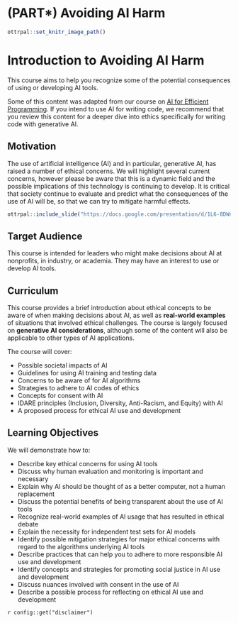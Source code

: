 
# (PART\*) Avoiding AI Harm {-}

```r
ottrpal::set_knitr_image_path()
```

# Introduction to Avoiding AI Harm

This course aims to help you recognize some of the potential consequences of using or developing AI tools.

Some of this content was adapted from our course on [AI for Efficient Programming](https://hutchdatascience.org/AI_for_Efficient_Programming/ethics-of-using-ai.html). If you intend to use AI for writing code, we recommend that you review this content for a deeper dive into ethics specifically for writing code with generative AI. 

## Motivation

The use of artificial intelligence (AI) and in particular, generative AI, has raised a number of ethical concerns. We will highlight several current concerns, however please be aware that this is a dynamic field and the possible implications of this technology is continuing to develop. It is critical that society continue to evaluate and predict what the consequences of the use of AI will be, so that we can try to mitigate harmful effects.

```r
ottrpal::include_slide("https://docs.google.com/presentation/d/1L6-8DWn028c1o0p9gwXmz90BRcy_PjPqb683nbk1gHQ/edit#slide=id.g263a8b2455e_0_0")
```

## Target Audience  

This course is intended for leaders who might make decisions about AI at nonprofits, in industry, or academia. They may have an interest to use or develop AI tools.

## Curriculum

This course provides a brief introduction about ethical concepts to be aware of when making decisions about AI, as well as **real-world examples** of situations that involved ethical challenges. The course is largely focused on **generative AI considerations**, although some of the content will also be applicable to other types of AI applications.

The course will cover:

- Possible societal impacts of AI 
- Guidelines for using AI training and testing data
- Concerns to be aware of for AI algorithms
- Strategies to adhere to AI codes of ethics
- Concepts for consent with AI
- IDARE principles (Inclusion, Diversity, Anti-Racism, and Equity) with AI 
- A proposed process for ethical AI use and development

## Learning Objectives

We will demonstrate how to:

- Describe key ethical concerns for using AI tools
- Discuss why human evaluation and monitoring is important and necessary
- Explain why AI should be thought of as a better computer, not a human replacement
- Discuss the potential benefits of being transparent about the use of AI tools
- Recognize real-world examples of AI usage that has resulted in ethical debate
- Explain the necessity for independent test sets for AI models
- Identify possible mitigation strategies for major ethical concerns with regard to the algorithms underlying AI tools
- Describe practices that can help you to adhere to more responsible AI use and development
- Identify concepts and strategies for promoting social justice in AI use and development
- Discuss nuances involved with consent in the use of AI 
- Describe a possible process for reflecting on ethical AI use and development

<div class = disclaimer>
`r config::get("disclaimer")`
</div>
